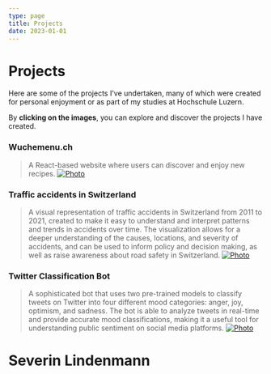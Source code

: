```yaml
---
type: page
title: Projects
date: 2023-01-01
---
```


# Projects


Here are some of the projects I've undertaken, many of which were created for personal enjoyment or as part of my studies at Hochschule Luzern.

By **clicking on the images**, you can explore and discover the projects I have created.

### Wuchemenu.ch

> A React-based website where users can discover and enjoy new recipes.
> [<Image
>   src="https://s3.severin.io/blog/images/projects/wuchemenu.webp"
>   alt="Photo"
>   width={1125}
>   height={750}
>   priority
>   className="next-image"
> />](https://wuchemenu.ch)

### Traffic accidents in Switzerland

> A visual representation of traffic accidents in Switzerland from 2011 to 2021, created to make it easy to understand and interpret patterns and trends in accidents over time. The visualization allows for a deeper understanding of the causes, locations, and severity of accidents, and can be used to inform policy and decision making, as well as raise awareness about road safety in Switzerland.
> [<Image
>   src="https://s3.severin.io/blog/images/projects/traffic_accidents.webp"
>   alt="Photo"
>   width={1125}
>   height={750}
>   priority
>   className="next-image"
> />](https://hslu.severin.io/gis2)

### Twitter Classification Bot

> A sophisticated bot that uses two pre-trained models to classify tweets on Twitter into four different mood categories: anger, joy, optimism, and sadness. The bot is able to analyze tweets in real-time and provide accurate mood classifications, making it a useful tool for understanding public sentiment on social media platforms.
> [<Image
>   src="https://s3.severin.io/blog/images/projects/twitter_bot.webp"
>   alt="Photo"
>   width={1125}
>   height={750}
>   priority
>   className="next-image"
> />](https://severin-nlp.streamlit.app/)

# Severin Lindenmann

